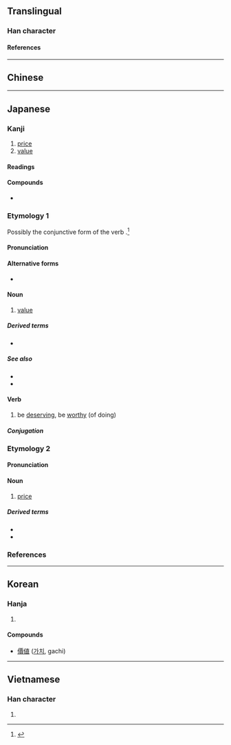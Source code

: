 {{also|值}}
{{character info/new}}
==Translingual==
{{CJKV-forms|值|值|値|値}}

===Han character===
{{Han char|rn=9|rad=人|as=08|sn=10|four=|canj=OJBV,XOJBV|ids=⿰亻直}}

====References====
{{Han ref|kx=0108.150|dkj=00786|dj=0231.050|hdz=10171.081|uh=5024}}

----

==Chinese==
{{zh-see|值|v}}

----

==Japanese==

===Kanji===
{{ja-kanji|grade=6|rs=人08}}

# [[price]]
# [[value]]

====Readings====
{{ja-readings
|goon=じ, じき
|kanon=ち, ちょく
|kun=ね-, あたい-, あ-う
}}

====Compounds====
* {{ja-r|価値|かち|[[value]]}}

{{wp|lang=ja}}

===Etymology 1===
{{ja-kanjitab|あたい|yomi=k}}
Possibly the conjunctive form of the verb {{m|ja|能う|tr=atau}}.<ref name="DJR">{{R:Daijirin}}</ref>

====Pronunciation====
{{ja-pron|yomi=k|あたい|acc=0|acc_ref=DJR,NHK}}

====Alternative forms====
* {{ja-l|価}}

====Noun====
{{ja-noun|あたい|hhira=あたひ}}

# [[value]]

=====Derived terms=====
* {{ja-r|値%千金|あたい%せんきん}}

=====See also=====
* {{ja-r|価値|かち|[[value]], [[worth]]}}
* {{ja-r|変数|へんすう|[[variable]]}}

====Verb====
{{ja-verb-suru|あたい|hhira=あたひ}}

# be [[deserving]], be [[worthy]] (of doing)

=====Conjugation=====
{{ja-suru|あたい}}

===Etymology 2===
{{ja-kanjitab|ね|yomi=k}}

====Pronunciation====
{{ja-pron|yomi=k|ね|acc=0|acc_ref=DJR,NHK}}

====Noun====
{{ja-noun|ね}}

# [[price]]

=====Derived terms=====
* {{ja-r|値段|ねだん|[[price]]}}
* {{ja-r|卸%値|おろし%ね|[[trade]] [[price]]}}

===References===
<references/>

----

==Korean==

===Hanja===
{{ko-hanja|치}}

# {{rfdef|ko|sort=人08}}

====Compounds====
* [[價値]] ([[가치]], gachi)

----

==Vietnamese==

===Han character===
{{vi-readings|reading=[[trị]], [[trịa]]|rs=人08}}

# {{rfdef|vi|sort=人08}}